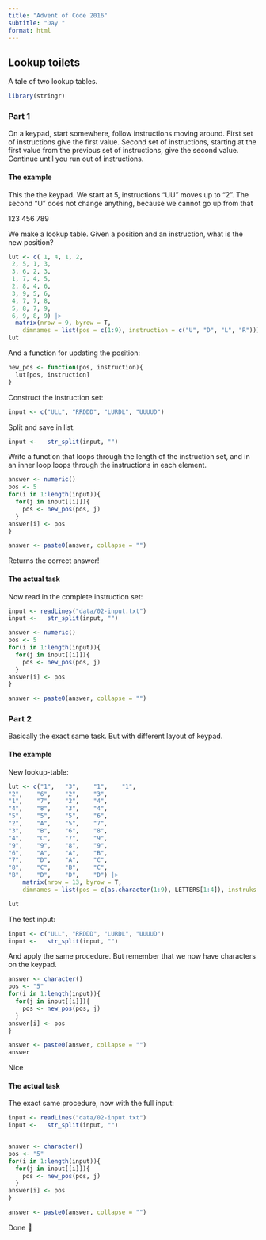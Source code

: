 ```yaml
---
title: "Advent of Code 2016"
subtitle: "Day "
format: html
---
```


## Lookup toilets

A tale of two lookup tables.

```r
library(stringr)
```

### Part 1

On a keypad, start somewhere, follow instructions moving around. First set of 
instructions give the first value. Second set of instructions, starting at the 
first value from the previous set of instructions, give the second value.
Continue until you run out of instructions.

#### The example

This the the keypad. We start at 5, instructions "UU" moves up to "2". The second "U" does not
change anything, because we cannot go up from that

123
456
789

We make a lookup table. Given a position and an instruction, what is the new position?

```r
lut <- c( 1, 4, 1, 2,
 2, 5, 1, 3,
 3, 6, 2, 3,
 1, 7, 4, 5,
 2, 8, 4, 6,
 3, 9, 5, 6,
 4, 7, 7, 8,
 5, 8, 7, 9,
 6, 9, 8, 9) |> 
  matrix(nrow = 9, byrow = T,
    dimnames = list(pos = c(1:9), instruction = c("U", "D", "L", "R")))
lut
```

And a function for updating the position:

```r
new_pos <- function(pos, instruction){
  lut[pos, instruction]
}
```

Construct the instruction set:

```r
input <- c("ULL", "RRDDD", "LURDL", "UUUUD")
```

Split and save in list:

```r
input <-   str_split(input, "")
```

Write a function that loops through the length of the instruction set,
and in an inner loop loops through the instructions in each element.
```r
answer <- numeric()
pos <- 5
for(i in 1:length(input)){
  for(j in input[[i]]){
    pos <- new_pos(pos, j)
  }
answer[i] <- pos
}

answer <- paste0(answer, collapse = "")
```

Returns the correct answer!

#### The actual task

Now read in the complete instruction set:

```r
input <- readLines("data/02-input.txt")
input <-   str_split(input, "")

answer <- numeric()
pos <- 5
for(i in 1:length(input)){
  for(j in input[[i]]){
    pos <- new_pos(pos, j)
  }
answer[i] <- pos
}

answer <- paste0(answer, collapse = "")

```

### Part 2

Basically the exact same task. But with different layout of keypad.



#### The example

New lookup-table:

```r
lut <- c("1",	"3",	"1",	"1",
"2",	"6",	"2",	"3",
"1",	"7",	"2",	"4",
"4",	"8",	"3",	"4",
"5",	"5",	"5",	"6",
"2",	"A",	"5",	"7",
"3",	"B",	"6",	"8",
"4",	"C",	"7",	"9",
"9",	"9",	"8",	"9",
"6",	"A",	"A",	"B",
"7",	"D",	"A",	"C",
"8",	"C",	"B",	"C",
"B",	"D",	"D",	"D") |> 
    matrix(nrow = 13, byrow = T,
    dimnames = list(pos = c(as.character(1:9), LETTERS[1:4]), instruks = c("U", "D", "L", "R")))

lut
```

The test input:

```r
input <- c("ULL", "RRDDD", "LURDL", "UUUUD")
input <-   str_split(input, "")
```

And apply the same procedure. But remember that we now have characters on
the keypad.

```r
answer <- character()
pos <- "5"
for(i in 1:length(input)){
  for(j in input[[i]]){
    pos <- new_pos(pos, j)
  }
answer[i] <- pos
}

answer <- paste0(answer, collapse = "")
answer
```

Nice

#### The actual task

The exact same procedure, now with the full input:

```r
input <- readLines("data/02-input.txt")
input <-   str_split(input, "")


answer <- character()
pos <- "5"
for(i in 1:length(input)){
  for(j in input[[i]]){
    pos <- new_pos(pos, j)
  }
answer[i] <- pos
}

answer <- paste0(answer, collapse = "")

```

Done 🎄